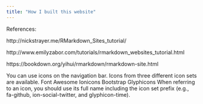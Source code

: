 ```yaml
---
title: "How I built this website"
---
```

References:

http://nickstrayer.me/RMarkdown_Sites_tutorial/

http://www.emilyzabor.com/tutorials/rmarkdown_websites_tutorial.html

https://bookdown.org/yihui/rmarkdown/rmarkdown-site.html

You can use icons on the navigation bar. Icons from three different icon sets are available.
Font Awesome
Ionicons
Bootstrap Glyphicons
When referring to an icon, you should use its full name including the icon set prefix (e.g., fa-github, ion-social-twitter, and glyphicon-time).